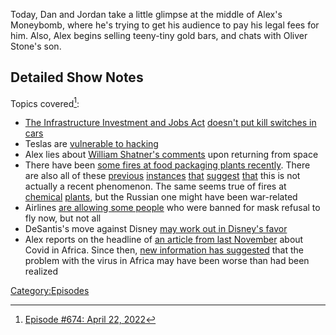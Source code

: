 {{DEFAULTSORT:
    #_EPISODE_0674:April 22, 2022
}}{{Episode
    | title           = April 22, 2022
    | caption         = [https://knowledgefight.libsyn.com/674-april-22-2022 Listen to this episode on Libsyn]
    | episodeNumber   = 674
    | length          = 01:20:54
    | airDate         = April 25, 2022
    | coverageDate    = April 22, 2022
    | previousEpisode = [[673: Jordan Takes The Wheel 8]]
    | nextEpisode     = [[675: April 25, 2022]]
}}

{{Stub}}

Today, Dan and Jordan take a little glimpse at the middle of Alex's Moneybomb, where he's trying to get his audience to pay his legal fees for him.  Also, Alex begins selling teeny-tiny gold bars, and chats with Oliver Stone's son.

==Detailed Show Notes==

Topics covered<ref>[https://knowledgefight.com/research/2022/4/24/episode-674-april-22-2022 Episode #674: April 22, 2022]</ref>:

*[https://www.congress.gov/bill/117th-congress/house-bill/3684/text The Infrastructure Investment and Jobs Act] [https://www.snopes.com/fact-check/infrastructure-bill-track-drivers/ doesn't put kill switches in cars]
*Teslas are [https://www.forbes.com/sites/jimgorzelany/2020/12/01/these-are-the-vehicles-that-are-most-vulnerable-to-cybercriminals/?sh=61ea4e212935 vulnerable to hacking]
*Alex lies about [https://www.space.com/william-shatner-spaceflight-earth-fragile-video William Shatner's comments] upon returning from space
*There have been [https://marketrealist.com/p/food-processing-plant-fires/ some fires at food packaging plants recently]. There are also all of these [https://www.industrialfireworld.com/546760/illinois-food-processing-plant-heavily-damaged-by-fire previous] [https://www.meatpoultry.com/articles/23435-fire-at-tyson-chicken-plant-injures-two instances] [https://www.powderbulksolids.com/food-beverage/massive-fire-destroys-food-production-plant that] [https://www.reuters.com/article/us-tyson-foods-fire/over-3800-workers-at-tyson-foods-beef-plant-in-kansas-out-of-work-after-fire-idUSKCN1V10J1 suggest] [https://siouxlandnews.com/news/local/massive-structure-fire-at-michaels-food-plant-in-bloomfield that] this is not actually a recent phenomenon. The same seems true of fires at [https://www.kktv.com/2021/06/14/fire-rages-illinois-grease-plant/ chemical] [https://www.ksdk.com/article/news/local/firefighters-responding-to-reported-explosion-at-affton-food-plant/63-0846dbf7-47c0-4b60-829b-9cfe93f6b44a plants], but the Russian one might have been war-related
*Airlines [https://www.wabe.org/these-airlines-are-letting-passengers-banned-for-mask-violations-back-on-planes/ are allowing some people] who were banned for mask refusal to fly now, but not all
*DeSantis's move against Disney [https://www.fox35orlando.com/news/will-dissolving-disneys-self-governing-power-cost-florida-taxpayers-big-time-experts-weigh-in may work out in Disney's favor]
*Alex reports on the headline of [https://apnews.com/article/coronavirus-pandemic-science-health-pandemics-united-nations-fcf28a83c9352a67e50aa2172eb01a2f an article from last November] about Covid in Africa. Since then, [https://www.afro.who.int/news/over-two-thirds-africans-exposed-virus-which-causes-covid-19-who-study new information has suggested] that the problem with the virus in Africa may have been worse than had been realized

[[Category:Episodes]]
